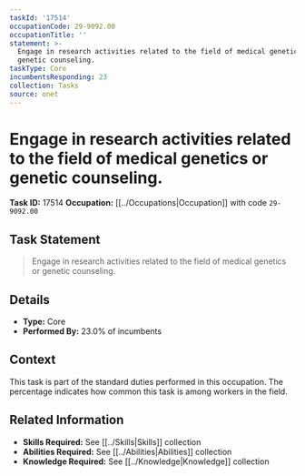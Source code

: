 ```yaml
---
taskId: '17514'
occupationCode: 29-9092.00
occupationTitle: ''
statement: >-
  Engage in research activities related to the field of medical genetics or
  genetic counseling.
taskType: Core
incumbentsResponding: 23
collection: Tasks
source: onet
---
```

# Engage in research activities related to the field of medical genetics or genetic counseling.

**Task ID:** 17514
**Occupation:** [[../Occupations|Occupation]] with code `29-9092.00`

## Task Statement

> Engage in research activities related to the field of medical genetics or genetic counseling.

## Details

- **Type:** Core
- **Performed By:** 23.0% of incumbents

## Context

This task is part of the standard duties performed in this occupation. The percentage indicates how common this task is among workers in the field.

## Related Information

- **Skills Required:** See [[../Skills|Skills]] collection
- **Abilities Required:** See [[../Abilities|Abilities]] collection
- **Knowledge Required:** See [[../Knowledge|Knowledge]] collection
